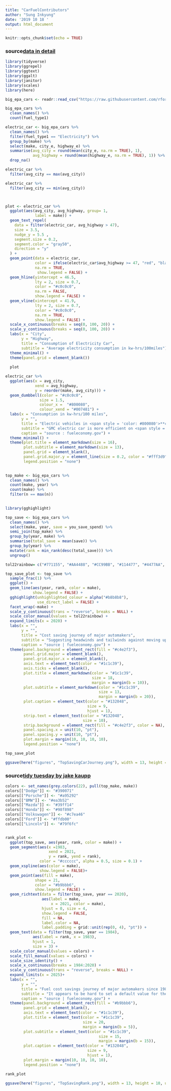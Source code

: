 ```yaml
---
title: "CarFuelContributors"
author: "Sung Inkyung"
date: '2019 10 18 '
output: html_document
---
```


```r
knitr::opts_chunk$set(echo = TRUE)
```
### source[data in detail](https://www.fueleconomy.gov/feg/ws/index.shtml#fuelType1)
```r
library(tidyverse)
library(ggrepel)
library(ggtext)
library(ggalt)
library(janitor)
library(scales)
library(here)
```

```r
big_epa_cars <- readr::read_csv("https://raw.githubusercontent.com/rfordatascience/tidytuesday/master/data/2019/2019-10-15/big_epa_cars.csv")
```

```r
big_epa_cars %>% 
  clean_names() %>% 
  count(fuel_type1)
```

```r
electric_car <- big_epa_cars %>% 
  clean_names() %>% 
  filter(fuel_type1 == "Electricity") %>% 
  group_by(make) %>% 
  select(make, city_e, highway_e) %>% 
  summarise(avg_city = round(mean(city_e, na.rm = TRUE), 1),
            avg_highway = round(mean(highway_e, na.rm = TRUE), 1)) %>% 
  drop_na()

electric_car %>% 
  filter(avg_city == max(avg_city))

electric_car %>% 
  filter(avg_city == min(avg_city))



plot <- electric_car %>% 
  ggplot(aes(avg_city, avg_highway, group= 1,
             label = make)) + 
  geom_text_repel(
    data = filter(electric_car, avg_highway > 47),
    size = 3.5,
    nudge_y = 5.5 ,
    segment.size = 0.2,
    segment.color = "gray50",
    direction = "y"
  ) +
  geom_point(data = electric_car,
             color = ifelse(electric_car$avg_highway >= 47, "red", "black"),
             na.rm = TRUE,
              show.legend = FALSE) +
  geom_hline(yintercept = 46.5, 
             lty = 2, size = 0.7,
             color = "#c0c0c0", 
             na.rm = FALSE,
             show.legend = FALSE) +
  geom_vline(xintercept = 41.9,
             lty = 2, size = 0.7,
             color = "#c0c0c0", 
             na.rm = TRUE,
             show.legend = FALSE) +
  scale_x_continuous(breaks = seq(0, 100, 20)) +
  scale_y_continuous(breaks = seq(0, 100, 20)) +
  labs(x = "City",
       y = "Highway",
       title = "Consumption of Electricity Car",
       subtitle = "Average electricity consumption in kw-hrs/100miles") +
  theme_minimal() +
  theme(panel.grid = element_blank())
  
  plot
```

```r
electric_car %>% 
  ggplot(aes(x = avg_city, 
             xend = avg_highway,
             y = reorder(make, avg_city))) +
  geom_dumbbell(color = "#c0c0c0",
               size = 1.5,
               colour_x =  "#800080",
               colour_xend = "#007481") +
  labs(x = "Consumption in kw-hrs/100 miles",
       y = "",
       title = "Electric vehicles in <span style = 'color: #800080'>**city**</span> and <span style = 'color:#007481'>**highway**</span>", 
       subtitle = "GMC electric car is more efficient on <span style = 'color:#007481'>highway</span>, <br>which is different from other electric car makers.",
       caption = "source : fueleconomy.gov") +
  theme_minimal() +
  theme(plot.title = element_markdown(size = 16),
        plot.subtitle = element_markdown(size = 13),
        panel.grid = element_blank(),
        panel.grid.major.y = element_line(size = 0.2, color = "#fff3d9"),
        legend.position = "none") 
 
```

```r
top_make <- big_epa_cars %>%
  clean_names() %>% 
  count(make, year) %>% 
  count(make) %>% 
  filter(n == max(n))
 
```

```r
library(gghighlight)

top_save <- big_epa_cars %>% 
  clean_names() %>% 
  select(make, year, save = you_save_spend) %>% 
  semi_join(top_make) %>% 
  group_by(year, make) %>% 
  summarise(total_save = mean(save)) %>% 
  group_by(year) %>% 
  mutate(rank = min_rank(desc(total_save))) %>% 
  ungroup()

tol22rainbow= c("#771155", "#AA4488", "#CC99BB", "#114477", "#4477AA", "#77AADD", "#117777", "#44AAAA", "#77CCCC", "#117744", "#44AA77", "#88CCAA", "#777711", "#AAAA44", "#DDDD77", "#774411", "#AA7744", "#DDAA77", "#771122", "#AA4455", "#DD7788", "#525252")

top_save_plot <- top_save %>%
  sample_frac(1) %>% 
  ggplot() +
  geom_line(aes(year, rank, color = make),
            show.legend = FALSE) +
  gghighlight(unhighlighted_colour = alpha("#b8b8b8"),
              use_direct_label = FALSE) +
  facet_wrap(~make) +
  scale_y_continuous(trans = "reverse", breaks = NULL) +
  scale_color_manual(values = tol22rainbow) +
  expand_limits(x = 2020) +
  labs(x = "",
       y = "",
       title = "Cost saving journey of major automakers",
       subtitle = "Suggesting headwinds and tailwinds against moving upward are displayed among automakers<br>since 1984. <span style='color:#44AA77'>**Jaguar**</span>, <span style = 'color:#DDDD77'> **Mercedez-Benz**</span> and <span style='color:#DDAA77'> **Porsche**</span> need a bold plan to shift.",
       caption = "source | fueleconomy.gov") +
  theme(panel.background = element_rect(fill = "#c4e2f3"),
        panel.grid.major = element_blank(),
        panel.grid.major.x = element_blank(),
        axis.text = element_text(color = "#1c1c39"),
        axis.ticks = element_blank(),
        plot.title = element_markdown(color = "#1c1c39",
                                      size = 18,
                                      margin = margin(b = 10)),
        plot.subtitle = element_markdown(color = "#1c1c39",
                                         size = 13,
                                         margin = margin(b = 20)),
        plot.caption = element_text(color = "#132048",
                                    size = 9,
                                    hjust = 1),
        strip.text = element_text(color = "#132048",
                                  size = 10),
        strip.background = element_rect(fill = "#c4e2f3", color = NA),
        panel.spacing.x = unit(10, "pt"),
        panel.spacing.y = unit(10, "pt"),
        plot.margin = margin(10, 10, 10, 10),
        legend.position = "none")

top_save_plot

ggsave(here("figures", "TopSavingCarJourney.png"), width = 13, height = 10, units = "in")

```
### source[tidy tuesday by jake kaupp](https://github.com/jkaupp/tidytuesdays/blob/master/2019/week42/R/analysis.R)
```r
colors <- set_names(grey.colors(22), pull(top_make, make))
colors[["Dodge"]] <- "#390071"
colors[["Porsche"]] <- "#a95292"
colors[["BMW"]] <- "#ea3b52"
colors[["Mazda"]] <- "#39ff14"
colors[["Honda"]] <- "#98f898"
colors[["Volkswagen"]] <- "#c7ea46"
colors[["Ford"]] <- "#ffdb00"
colors[["Lincoln"]] <- "#79f6fc"


rank_plot <-  
  ggplot(top_save, aes(year, rank, color = make)) +
  geom_segment(aes(x =1983,
                   xend = 2021,
                   y = rank, yend = rank),
               color = "#cccccc", alpha = 0.5, size = 0.1) +
  geom_xspline(aes(color = make),
               show.legend = FALSE)+
  geom_point(aes(fill = make), 
             shape = 21, 
             color = "#b9bbb6",
             show.legend = FALSE) +
  geom_richtext(data = filter(top_save, year == 2020), 
                aes(label = make, 
                    x = 2021, color = make), 
                hjust = 0, size = 4, 
                show.legend = FALSE,  
                fill = NA, 
                label.color = NA,
                label.padding = grid::unit(rep(0, 4), "pt")) +
  geom_text(data = filter(top_save, year == 1984),
            aes(label = rank, x = 1983),
            hjust = 1,
            size = 3) +
  scale_color_manual(values = colors) +
  scale_fill_manual(values = colors) +
  scale_size_identity() +
  scale_x_continuous(breaks = 1984:2020) +
  scale_y_continuous(trans = "reverse", breaks = NULL) +
  expand_limits(x = 2025)+
  labs(x = "",
       y = "",
       title = "Fuel cost savings journey of major automakers since 1984",
       subtitle = "It appears to be hard to set a default value for the pereference or purpose of car buyers despite of cost saving advantage \nsince it is a challenging task to pull off a desired result.",
       caption = "source | fueleconomy.gov") +
  theme(panel.background = element_rect(fill = "#b9bbb6"),
        panel.grid = element_blank(),
        axis.text = element_text(color = "#1c1c39"),
        plot.title = element_text(color = "#1c1c39",
                                  size = 20,
                                  margin = margin(b = 5)),
        plot.subtitle = element_text(color = "#1c1c39",
                                         size = 15,
                                         margin = margin(b = 15)),
        plot.caption = element_text(color = "#132048",
                                    size = 9,
                                    hjust = 1),
        plot.margin = margin(10, 10, 10, 10),
        legend.position = "none")

rank_plot

ggsave(here("figures", "TopSavingRank.png"), width = 13, height = 10, units = "in")

```
